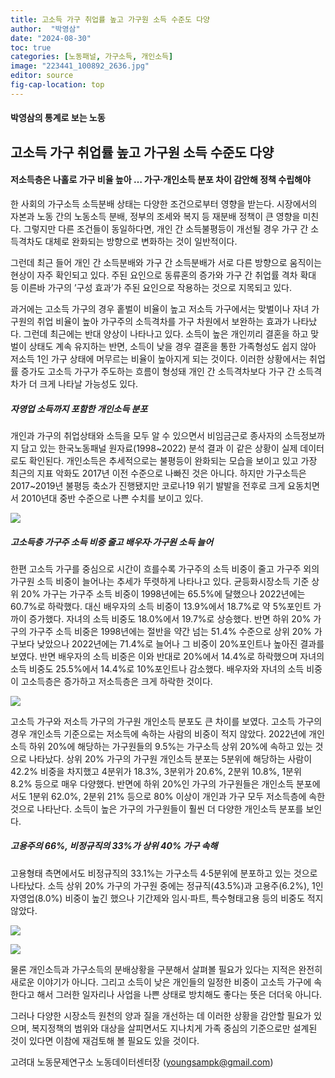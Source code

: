 ```yaml
---
title: 고소득 가구 취업률 높고 가구원 소득 수준도 다양
author:  "박영삼"
date: "2024-08-30"
toc: true
categories: [노동패널, 가구소득, 개인소득]
image: "223441_100892_2636.jpg"
editor: source
fig-cap-location: top
---
```


#### 박영삼의 통계로 보는 노동

## 고소득 가구 취업률 높고 가구원 소득 수준도 다양

#### 저소득층은 나홀로 가구 비율 높아 … 가구·개인소득 분포 차이 감안해 정책 수립해야

한 사회의 가구소득 소득분배 상태는 다양한 조건으로부터 영향을 받는다. 시장에서의 자본과 노동 간의 노동소득 분배, 정부의 조세와 복지 등 재분배 정책이 큰 영향을 미친다. 그렇지만 다른 조건들이 동일하다면, 개인 간 소득불평등이 개선될 경우 가구 간 소득격차도 대체로 완화되는 방향으로 변화하는 것이 일반적이다.

그런데 최근 들어 개인 간 소득분배와 가구 간 소득분배가 서로 다른 방향으로 움직이는 현상이 자주 확인되고 있다. 주된 요인으로 동류혼의 증가와 가구 간 취업률 격차 확대 등 이른바 가구의 ‘구성 효과’가 주된 요인으로 작용하는 것으로 지목되고 있다.

과거에는 고소득 가구의 경우 홑벌이 비율이 높고 저소득 가구에서는 맞벌이나 자녀 가구원의 취업 비율이 높아 가구주의 소득격차를 가구 차원에서 보완하는 효과가 나타났다. 그런데 최근에는 반대 양상이 나타나고 있다. 소득이 높은 개인끼리 결혼을 하고 맞벌이 상태도 계속 유지하는 반면, 소득이 낮을 경우 결혼을 통한 가족형성도 쉽지 않아 저소득 1인 가구 상태에 머무르는 비율이 높아지게 되는 것이다. 이러한 상황에서는 취업률 증가도 고소득 가구가 주도하는 흐름이 형성돼 개인 간 소득격차보다 가구 간 소득격차가 더 크게 나타날 가능성도 있다.

##### 자영업 소득까지 포함한 개인소득 분포

개인과 가구의 취업상태와 소득을 모두 알 수 있으면서 비임금근로 종사자의 소득정보까지 담고 있는 한국노동패널 원자료(1998\~2022) 분석 결과 이 같은 상황이 실제 데이터로도 확인된다. 개인소득은 추세적으로는 불평등이 완화되는 모습을 보이고 있고 가장 최근의 지표 악화도 2017년 이전 수준으로 나빠진 것은 아니다. 하지만 가구소득은 2017\~2019년 불평등 축소가 진행됐지만 코로나19 위기 발발을 전후로 크게 요동치면서 2010년대 중반 수준으로 나쁜 수치를 보이고 있다.

![](223441_100892_2636.jpg){fig-align="center"}

##### 고소득층 가구주 소득 비중 줄고 배우자·가구원 소득 늘어

한편 고소득 가구를 중심으로 시간이 흐를수록 가구주의 소득 비중이 줄고 가구주 외의 가구원 소득 비중이 늘어나는 추세가 뚜렷하게 나타나고 있다. 균등화시장소득 기준 상위 20% 가구는 가구주 소득 비중이 1998년에는 65.5%에 달했으나 2022년에는 60.7%로 하락했다. 대신 배우자의 소득 비중이 13.9%에서 18.7%로 약 5%포인트 가까이 증가했다. 자녀의 소득 비중도 18.0%에서 19.7%로 상승했다. 반면 하위 20% 가구의 가구주 소득 비중은 1998년에는 절반을 약간 넘는 51.4% 수준으로 상위 20% 가구보다 낮았으나 2022년에는 71.4%로 늘어나 그 비중이 20%포인트나 높아진 결과를 보였다. 반면 배우자의 소득 비중은 이와 반대로 20%에서 14.4%로 하락했으며 자녀의 소득 비중도 25.5%에서 14.4%로 10%포인트나 감소했다. 배우자와 자녀의 소득 비중이 고소득층은 증가하고 저소득층은 크게 하락한 것이다.

![](223441_100893_2636.jpg){fig-align="center"}

고소득 가구와 저소득 가구의 가구원 개인소득 분포도 큰 차이를 보였다. 고소득 가구의 경우 개인소득 기준으로는 저소득에 속하는 사람의 비중이 적지 않았다. 2022년에 개인소득 하위 20%에 해당하는 가구원들의 9.5%는 가구소득 상위 20%에 속하고 있는 것으로 나타났다. 상위 20% 가구의 가구원 개인소득 분포는 5분위에 해당하는 사람이 42.2% 비중을 차지했고 4분위가 18.3%, 3분위가 20.6%, 2분위 10.8%, 1분위 8.2% 등으로 매우 다양했다. 반면에 하위 20%인 가구의 가구원들은 개인소득 분포에서도 1분위 62.0%, 2분위 21% 등으로 80% 이상이 개인과 가구 모두 저소득층에 속한 것으로 나타난다. 소득이 높은 가구의 가구원들이 훨씬 더 다양한 개인소득 분포를 보인다.

##### 고용주의 66%, 비정규직의 33%가 상위 40% 가구 속해

고용형태 측면에서도 비정규직의 33.1%는 가구소득 4·5분위에 분포하고 있는 것으로 나타났다. 소득 상위 20% 가구의 가구원 중에는 정규직(43.5%)과 고용주(6.2%), 1인 자영업(8.0%) 비중이 높긴 했으나 기간제와 임시·파트, 특수형태고용 등의 비중도 적지 않았다.

![](223441_100894_2636.jpg){fig-align="center"}

![](223441_100895_2636.jpg){fig-align="center"}

물론 개인소득과 가구소득의 분배상황을 구분해서 살펴볼 필요가 있다는 지적은 완전히 새로운 이야기가 아니다. 그리고 소득이 낮은 개인들의 일정한 비중이 고소득 가구에 속한다고 해서 그러한 일자리나 사업을 나쁜 상태로 방치해도 좋다는 뜻은 더더욱 아니다.

그러나 다양한 시장소득 원천의 양과 질을 개선하는 데 이러한 상황을 감안할 필요가 있으며, 복지정책의 범위와 대상을 살피면서도 지나치게 가족 중심의 기준으로만 설계된 것이 있다면 이참에 재검토해 볼 필요도 있을 것이다.

고려대 노동문제연구소 노동데이터센터장 ([youngsampk\@gmail.com](youngsampk@gmail.com))\

